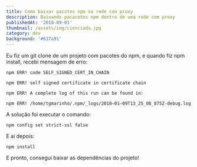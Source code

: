 ```yaml
---
title: Como baixar pacotes npm na rede com proxy
description: Baixando pacacotes npm dentro de uma rede com proxy
publishedAt: '2018-09-01'
thumbnail: /assets/img/cienciada.jpg
category: dev
background: '#637a91'
---
```

Eu fiz um git clone de um projeto com pacotes do npm, e quando fiz npm install, recebi mensagem de erro:

```
npm ERR! code SELF_SIGNED_CERT_IN_CHAIN
```

```
npm ERR! self signed certificate in certificate chain
```

```
npm ERR! A complete log of this run can be found in:
```

```
npm ERR! /home/tgmarinho/.npm/_logs/2018–01–09T13_25_08_875Z-debug.log
```

A solução foi executar o comando:

```
npm config set strict-ssl false
```

E ai depois:

```
npm install
```

E pronto, consegui baixar as dependências do projeto!
